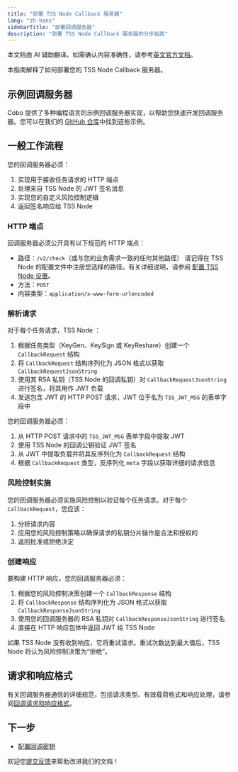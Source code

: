 ```yaml
---
title: "部署 TSS Node Callback 服务器"
lang: "zh-hans"
sidebarTitle: "部署回调服务器"
description: "部署 TSS Node Callback 服务器的分步指南"
---
```

<Note>本文档由 AI 辅助翻译。如需确认内容准确性，请参考[英文官方文档](https://www.cobo.com/developers/v2/guides/overview/introduction)。</Note>

本指南解释了如何部署您的 TSS Node Callback 服务器。

## 示例回调服务器
Cobo 提供了多种编程语言的示例回调服务器实现，以帮助您快速开发回调服务器。您可以在我们的 [GitHub 仓库](https://github.com/CoboGlobal/cobo-mpc-callback-server-v2-template)中找到这些示例。


## 一般工作流程

您的回调服务器必须：
1. 实现用于接收任务请求的 HTTP 端点
2. 处理来自 TSS Node 的 JWT 签名消息
3. 实现您的自定义风险控制逻辑
4. 返回签名响应给 TSS Node 

### HTTP 端点

回调服务器必须公开具有以下规范的 HTTP 端点：
- 路径：`/v2/check`（或与您的业务需求一致的任何其他路径）
  <Note>请记得在 TSS Node 的配置文件中注册您选择的路径。有关详细说明，请参阅 [配置 TSS Node 设置](/v2_cn/guides/mpc-wallets/server-co-signer/callback-server-configure#configure-tss-node-settings)。</Note>
- 方法：`POST`
- 内容类型：`application/x-www-form-urlencoded`

### 解析请求

对于每个任务请求，TSS Node ：
1. 根据任务类型（KeyGen、KeySign 或 KeyReshare）创建一个 `CallbackRequest` 结构
2. 将 `CallbackRequest` 结构序列化为 JSON 格式以获取 `CallbackRequestJsonString`
3. 使用其 RSA 私钥（TSS Node 的回调私钥）对 `CallbackRequestJsonString` 进行签名，将其用作 JWT 负载
4. 发送包含 JWT 的 HTTP POST 请求，JWT 位于名为 `TSS_JWT_MSG` 的表单字段中

您的回调服务器必须：
1. 从 HTTP POST 请求中的 `TSS_JWT_MSG` 表单字段中提取 JWT
2. 使用 TSS Node 的回调公钥验证 JWT 签名
3. 从 JWT 中提取负载并将其反序列化为 `CallbackRequest` 结构
4. 根据 `CallbackRequest` 类型，反序列化 `meta` 字段以获取详细的请求信息

### 风险控制实施

您的回调服务器必须实施风险控制以验证每个任务请求。对于每个 `CallbackRequest`，您应该：
1. 分析请求内容
3. 应用您的风险控制策略以确保请求的私钥分片操作是合法和授权的
4. 返回批准或拒绝决定

### 创建响应

要构建 HTTP 响应，您的回调服务器必须：
1. 根据您的风险控制决策创建一个 `CallbackResponse` 结构
2. 将 `CallbackResponse` 结构序列化为 JSON 格式以获取 `CallbackResponseJsonString`
3. 使用您的回调服务器的 RSA 私钥对 `CallbackResponseJsonString` 进行签名
4. 直接在 HTTP 响应包体中返回 JWT 给 TSS Node 

<Note>
如果 TSS Node 没有收到响应，它将重试请求。重试次数达到最大值后，TSS Node 将认为风险控制决策为“拒绝”。
</Note>

## 请求和响应格式

有关回调服务器通信的详细规范，包括请求类型、有效载荷格式和响应处理，请参阅[回调请求和响应格式](/v2_cn/guides/mpc-wallets/server-co-signer/callback-server-data-structure)。

## 下一步

- [配置回调密钥](/v2_cn/guides/mpc-wallets/server-co-signer/callback-server-configure)

<Tip>欢迎您[提交反馈](https://forms.zohopublic.com/cobo/form/DocumentFeedbackForm/formperma/QvLOhxJv1_JMsJ-1dleZ8Itb_7rzN-LtgvsDdxosoVI)来帮助改进我们的文档！</Tip>
